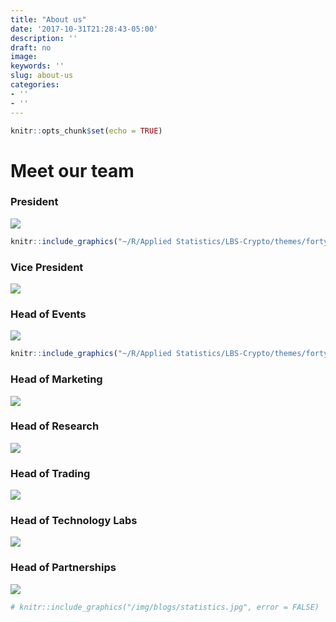 ```yaml
---
title: "About us"
date: '2017-10-31T21:28:43-05:00'
description: ''
draft: no
image: 
keywords: ''
slug: about-us
categories:
- ''
- ''
---
```


```r
knitr::opts_chunk$set(echo = TRUE)
```

# Meet our team

### President

![](~/R/Applied Statistics/LBS-Crypto/content/blogs/people.jpg)

```r
knitr::include_graphics("~/R/Applied Statistics/LBS-Crypto/themes/forty/static/img/people.jpg", error = FALSE)
```

### Vice President

![](~/R/Applied Statistics/LBS-Crypto/themes/forty/static/img/people2.jpg)


### Head of Events

![](~/R/Applied Statistics/LBS-Crypto/themes/forty/static/img/people1.jpg)

```r
knitr::include_graphics("~/R/Applied Statistics/LBS-Crypto/themes/forty/static/img/people1.jpg", error = FALSE)
```

### Head of Marketing

![](~/R/Applied Statistics/LBS-Crypto/themes/forty/static/img/people3.jpg)

### Head of Research

![](~/R/Applied Statistics/LBS-Crypto/themes/forty/static/img/people.jpg)

### Head of Trading

![](~/R/Applied Statistics/LBS-Crypto/themes/forty/static/img/people1.jpg)

### Head of Technology Labs

![](~/R/Applied Statistics/LBS-Crypto/themes/forty/static/img/people2.jpg)

### Head of Partnerships

![](~/R/Applied Statistics/LBS-Crypto/themes/forty/static/img/people3.jpg)

```r
# knitr::include_graphics("/img/blogs/statistics.jpg", error = FALSE)
```



